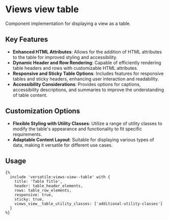 # Views view table

Component implementation for displaying a view as a table.

## Key Features

- **Enhanced HTML Attributes**: Allows for the addition of HTML attributes to the table for improved styling and accessibility.
- **Dynamic Header and Row Rendering**: Capable of efficiently rendering table headers and rows with customizable HTML attributes.
- **Responsive and Sticky Table Options**: Includes features for responsive tables and sticky headers, enhancing user interaction and readability.
- **Accessibility Considerations**: Provides options for captions, accessibility descriptions, and summaries to improve the understanding of table content.

## Customization Options

- **Flexible Styling with Utility Classes**: Utilize a range of utility classes to modify the table's appearance and functionality to fit specific requirements.
- **Adaptable Content Layout**: Suitable for displaying various types of data, making it versatile for different use cases.

## Usage

```twig
{%
  include 'versatile:views-view--table' with {
    title: 'Table Title',
    header: table_header_elements,
    rows: table_row_elements,
    responsive: true,
    sticky: true,
    views_view__table_utility_classes: ['additional-utility-classes']
  }
%}
```
